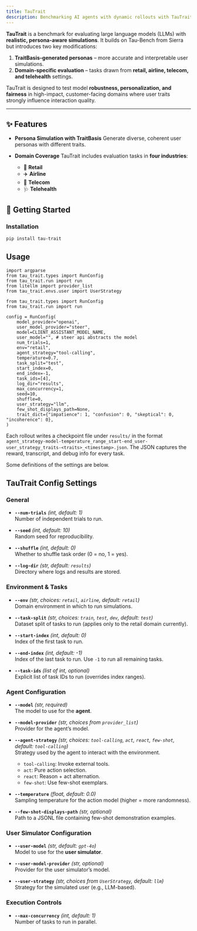 ```yaml
---
title: TauTrait
description: Benchmarking AI agents with dynamic rollouts with TauTrait, powered by TraitMix.
---
```


**TauTrait** is a benchmark for evaluating large language models (LLMs) with **realistic, persona-aware simulations**. It builds on Tau-Bench from Sierra but introduces two key modifications:

1. **TraitBasis-generated personas** – more accurate and interpretable user simulations.
2. **Domain-specific evaluation** – tasks drawn from **retail, airline, telecom, and telehealth** settings.

TauTrait is designed to test model **robustness, personalization, and fairness** in high-impact, customer-facing domains where user traits strongly influence interaction quality.

---

## ✨ Features

* **Persona Simulation with TraitBasis**
  Generate diverse, coherent user personas with different traits.

* **Domain Coverage**
  TauTrait includes evaluation tasks in **four industries**:

  * 🛒 **Retail** 
  * ✈️ **Airline** 
  * 📱 **Telecom** 
  * 🩺 **Telehealth** 

## 🚀 Getting Started

### Installation

```bash
pip install tau-trait
```

## Usage

```
import argparse
from tau_trait.types import RunConfig
from tau_trait.run import run
from litellm import provider_list
from tau_trait.envs.user import UserStrategy

from tau_trait.types import RunConfig
from tau_trait.run import run

config = RunConfig(
    model_provider="openai",
    user_model_provider="steer",
    model=CLIENT_ASSISTANT_MODEL_NAME,
    user_model="", # steer api abstracts the model
    num_trials=1,
    env="retail",
    agent_strategy="tool-calling",
    temperature=0.7,
    task_split="test",
    start_index=0,
    end_index=-1,
    task_ids=[4],
    log_dir="results",
    max_concurrency=1,
    seed=10,
    shuffle=0,
    user_strategy="llm",
    few_shot_displays_path=None,
    trait_dict={"impatience": 1, "confusion": 0, "skeptical": 0, "incoherence": 0},
)
```
Each rollout writes a checkpoint file under `results/` in the format `agent_strategy-model-temperature_range_start-end_user-user_strategy_traits-<traits>_<timestamp>.json`. The JSON captures the reward, transcript, and debug info for every task.

Some definitions of the settings are below.

## TauTrait Config Settings
### General
- **`--num-trials`** *(int, default: 1)*  
  Number of independent trials to run.

- **`--seed`** *(int, default: 10)*  
  Random seed for reproducibility.

- **`--shuffle`** *(int, default: 0)*  
  Whether to shuffle task order (0 = no, 1 = yes).

- **`--log-dir`** *(str, default: `results`)*  
  Directory where logs and results are stored.

### Environment & Tasks
- **`--env`** *(str, choices: `retail`, `airline`, default: `retail`)*  
  Domain environment in which to run simulations.

- **`--task-split`** *(str, choices: `train`, `test`, `dev`, default: `test`)*  
  Dataset split of tasks to run (applies only to the retail domain currently).

- **`--start-index`** *(int, default: 0)*  
  Index of the first task to run.

- **`--end-index`** *(int, default: -1)*  
  Index of the last task to run. Use `-1` to run all remaining tasks.

- **`--task-ids`** *(list of int, optional)*  
  Explicit list of task IDs to run (overrides index ranges).

### Agent Configuration
- **`--model`** *(str, required)*  
  The model to use for the **agent**.

- **`--model-provider`** *(str, choices from `provider_list`)*  
  Provider for the agent’s model.

- **`--agent-strategy`** *(str, choices: `tool-calling`, `act`, `react`, `few-shot`, default: `tool-calling`)*  
  Strategy used by the agent to interact with the environment.  
  - `tool-calling`: Invoke external tools.  
  - `act`: Pure action selection.  
  - `react`: Reason + act alternation.  
  - `few-shot`: Use few-shot exemplars.

- **`--temperature`** *(float, default: 0.0)*  
  Sampling temperature for the action model (higher = more randomness).

- **`--few-shot-displays-path`** *(str, optional)*  
  Path to a JSONL file containing few-shot demonstration examples.

### User Simulator Configuration
- **`--user-model`** *(str, default: `gpt-4o`)*  
  Model to use for the **user simulator**.

- **`--user-model-provider`** *(str, optional)*  
  Provider for the user simulator’s model.

- **`--user-strategy`** *(str, choices from `UserStrategy`, default: `llm`)*  
  Strategy for the simulated user (e.g., LLM-based).

### Execution Controls
- **`--max-concurrency`** *(int, default: 1)*  
  Number of tasks to run in parallel.
